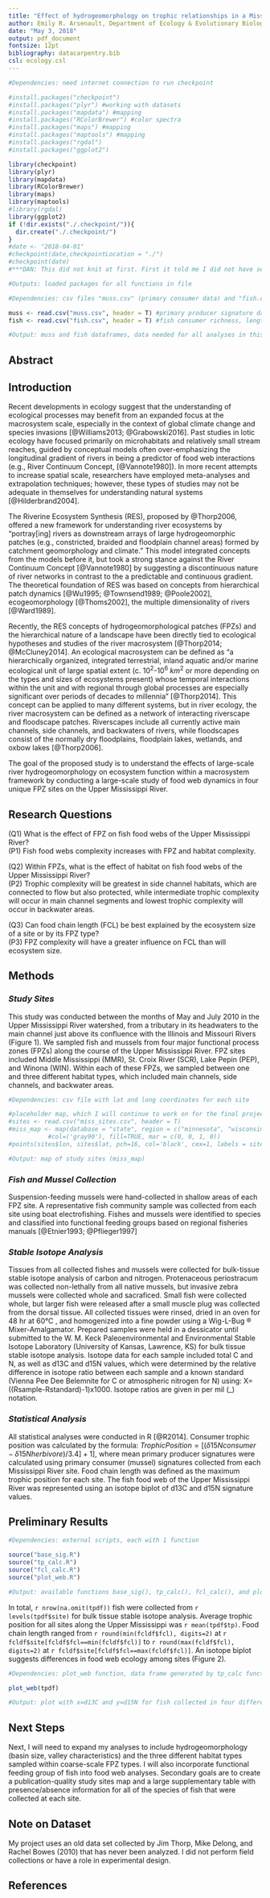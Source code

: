 ```yaml
---
title: "Effect of hydrogeomorphology on trophic relationships in a Mississippi River macrosystem"
author: Emily R. Arsenault, Department of Ecology & Evolutionary Biology, University of Kansas, Lawrence, Kansas 66047 USA
date: "May 3, 2018"
output: pdf_document
fontsize: 12pt
bibliography: datacarpentry.bib
csl: ecology.csl
---
```


<!--Chunk for package reproducibility-->
```r

#Dependencies: need internet connection to run checkpoint

#install.packages("checkpoint")
#install.packages("plyr") #working with datasets
#install.packages("mapdata") #mapping
#install.packages("RColorBrewer") #color spectra
#install.packages("maps") #mapping
#install.packages("maptools") #mapping
#install.packages("rgdal")
#install.packages("ggplot2")

library(checkpoint)
library(plyr)
library(mapdata)
library(RColorBrewer)
library(maps)
library(maptools)
#library(rgdal)
library(ggplot2)
if (!dir.exists("./.checkpoint/")){
  dir.create("./.checkpoint/")
}
#date <- "2018-04-01"
#checkpoint(date,checkpointLocation = "./")
#checkpoint(date)
#***DAN: This did not knit at first. First it told me I did not have several of the packages. I installed them. I could not install rgdal for some reason, so I commented it out. I also commented out the checkpoint stuff and then it worked (it seems rgdal is not needed?). When I uncommented the checkpoint stuff it didn't run because it could not find the .checkpoint folder. So I added a couple lines as above and told it to put the folder in the repo folder (but NOT added to the repo!) and then it worked. In future you may consider putting the .checkpoint in the repo folder, as I have done, for portability. And also add lines so the Rmd checks for the .checkpoint folder and installs it if it isnt there. If you are using checkpoint in a way that runs, then I think the uninstalled packages would not have been a problem for me. The repo folder is a good place, in my opinion, for the .checkpoint because that is the one directory location that you know will exist on the machine of anyone that clones your git repo.

#Outputs: loaded packages for all functions in file
```

<!--Chunk for importing the data-->
```r

#Dependencies: csv files "muss.csv" (primary consumer data) and "fish.csv" (fish food web data)

muss <- read.csv("muss.csv", header = T) #primary producer signature data (mussels)
fish <- read.csv("fish.csv", header = T) #fish consumer richness, length, mass, and isotope data

#Output: muss and fish dataframes, data needed for all analyses in this file
```

## **Abstract**

## **Introduction**



Recent developments in ecology suggest that the understanding of ecological processes may benefit from an expanded focus at the macrosystem scale, especially in the context of global climate change and species invasions [@Williams2013; @Grabowski2016]. Past studies in lotic ecology have focused primarily on microhabitats and relatively small stream reaches, guided by conceptual models often over-emphasizing the longitudinal gradient of rivers in being a predictor of food web interactions (e.g., River Continuum Concept, [@Vannote1980]). In more recent attempts to increase spatial scale, researchers have employed meta-analyses and extrapolation techniques; however, these types of studies may not be adequate in themselves for understanding natural systems [@Hilderbrand2004].  

The Riverine Ecosystem Synthesis (RES), proposed by @Thorp2006, offered a new framework for understanding river ecosystems by “portray[ing] rivers as downstream arrays of large hydrogeomorphic patches (e.g., constricted, braided and floodplain channel areas) formed by catchment geomorphology and climate.” This model integrated concepts from the models before it, but took a strong stance against the River Continuum Concept [@Vannote1980] by suggesting a discontinuous nature of river networks in contrast to the a predictable and continuous gradient. The theoretical foundation of RES was based on concepts from hierarchical patch dynamics [@Wu1995; @Townsend1989; @Poole2002], ecogeomorphology [@Thoms2002], the multiple dimensionality of rivers [@Ward1989].

Recently, the RES concepts of hydrogeomorphological patches (FPZs) and the hierarchical nature of a landscape have been directly tied to ecological hypotheses and studies of the river macrosystem [@Thorp2014; @McCluney2014]. An ecological macrosystem can be defined as “a hierarchically organized, integrated terrestrial, inland aquatic and/or marine ecological unit of large spatial extent (c. $10^{2}$-$10^{6}$ $km^{2}$ or more depending on the types and sizes of ecosystems present) whose temporal interactions within the unit and with regional through global processes are especially significant over periods of decades to millennia” [@Thorp2014]. This concept can be applied to many different systems, but in river ecology, the river macrosystem can be defined as a network of interacting riverscape and floodscape patches. Riverscapes include all currently active main channels, side channels, and backwaters of rivers, while floodscapes consist of the normally dry floodplains, floodplain lakes, wetlands, and oxbow lakes [@Thorp2006].  

The goal of the proposed study is to understand the effects of large-scale river hydrogeomorphology on ecosystem function within a macrosystem framework by conducting a large-scale study of food web dynamics in four unique FPZ sites on the Upper Mississippi River.  

## **Research Questions**

(Q1) What is the effect of FPZ on fish food webs of the Upper Mississippi River?  
(P1) Fish food webs complexity increases with FPZ and habitat complexity.  

(Q2) Within FPZs, what is the effect of habitat on fish food webs of the Upper Mississippi River?  
(P2) Trophic complexity will be greatest in side channel habitats, which are connected to flow but also protected, while intermediate trophic complexity will occur in main channel segments and lowest trophic complexity will occur in backwater areas.  

(Q3) Can food chain length (FCL) be best explained by the ecosystem size of a site or by its FPZ type?  
(P3) FPZ complexity will have a greater influence on FCL than will ecosystem size.  

## **Methods**

### *Study Sites*

This study was conducted between the months of May and July 2010 in the Upper Mississippi River watershed, from a tributary in its headwaters to the main channel just above its confluence with the Illinois and Missouri Rivers (Figure 1). We sampled fish and mussels from four major functional process zones (FPZs) along the course of the Upper Mississippi River. FPZ sites included Middle Mississippi (MMR), St. Croix River (SCR), Lake Pepin (PEP), and Winona (WIN). Within each of these FPZs, we sampled between one and three different habitat types, which included main channels, side channels, and backwater areas.

<!--Chunk for making a map of the study sites-->
```r

#Dependencies: csv file with lat and long coordinates for each site

#placeholder map, which I will continue to work on for the final project (mapping in R is NOT intuitive!)
#sites <- read.csv("miss_sites.csv", header = T)
#miss_map <- map(database = "state", region = c("minnesota", "wisconsin", "missouri", "iowa", "illinois"), 
           #col=('gray90'), fill=TRUE, mar = c(0, 0, 1, 0))
#points(sites$lon, sites$lat, pch=16, col='black', cex=1, labels = sites$site)

#Output: map of study sites (miss_map)
```

### *Fish and Mussel Collection*

Suspension-feeding mussels were hand-collected in shallow areas of each FPZ site. A representative fish community sample was collected from each site using boat electrofishing. Fishes and mussels were identified to species and classified into functional feeding groups based on regional fisheries manuals [@Etnier1993; @Pflieger1997]

### *Stable Isotope Analysis*

Tissues from all collected fishes and mussels were collected for bulk-tissue stable isotope analysis of carbon and nitrogen. Protenaceous periostracum was collected non-lethally from all native mussels, but invasive zebra mussels were collected whole and sacraficed. Small fish were collected whole, but larger fish were released after a small muscle plug was collected from the dorsal tissue. All collected tissues were rinsed, dried in an oven for 48 hr at 60&deg;C , and homogenized into a fine powder using a Wig-L-Bug &reg; Mixer-Amalgamator. Prepared samples were held in a dessicator until submitted to the W. M. Keck Paleoenvironmental and Environmental Stable Isotope Laboratory (University of Kansas, Lawrence, KS) for bulk tissue stable isotope analysis. Isotope data for each sample included total C and N, as well as d13C and d15N values, which were determined by the relative difference in isotope ratio between each sample and a known standard (Vienna Pee Dee Belemnite for C or atmospheric nitrogen for N) using: X=((Rsample-Rstandard)-1)x1000. Isotope ratios are given in per mil (_) notation.

### *Statistical Analysis*

All statistical analyses were conducted in R [@R2014]. Consumer trophic position was calculated by the formula: $Trophic Position = [(\delta15Nconsumer - \delta15Nherbivore)/3.4]+1]$, where mean primary producer signatures were calculated using primary consumer (mussel) signatures collected from each Mississippi River site. Food chain length was defined as the maximum trophic position for each site. The fish food web of the Upper Mississippi River was represented using an isotope biplot of d13C and d15N signature values. 

## **Preliminary Results**

<!--Chunk for sourcing external scripts-->
```r

#Dependencies: external scripts, each with 1 function

source("base_sig.R")
source("tp_calc.R")
source("fcl_calc.R")
source("plot_web.R")

#Output: available functions base_sig(), tp_calc(), fcl_calc(), and plot_web()
```

In total, `r nrow(na.omit(tpdf))` fish were collected from `r levels(tpdf$site)` for bulk tissue stable isotope analysis. Average trophic position for all sites along the Upper Mississippi was `r mean(tpdf$tp)`. Food chain length ranged from `r round(min(fcldf$fcl), digits=2)` at `r fcldf$site[fcldf$fcl==min(fcldf$fcl)]` to `r round(max(fcldf$fcl), digits=2)` at `r fcldf$site[fcldf$fcl==max(fcldf$fcl)]`. An isotope biplot suggests differences in food web ecology among sites (Figure 2).

```r

#Dependencies: plot_web function, data frame generated by tp_calc function

plot_web(tpdf)

#Output: plot with x=d13C and y=d15N for fish collected in four different zones of the Mississippi River
```

## **Next Steps**

Next, I will need to expand my analyses to include hydrogeomorphology (basin size, valley characteristics) and the three different habitat types sampled within coarse-scale FPZ types. I will also incorporate functional feeding group of fish into food web analyses. Secondary goals are to create a publication-quality study sites map and a large supplementary table with presence/absence information for all of the species of fish that were collected at each site.

## **Note on Dataset**

My project uses an old data set collected by Jim Thorp, Mike Delong, and Rachel Bowes (2010) that has never been analyzed. I did not perform field collections or have a role in experimental design.

## **References**
